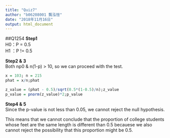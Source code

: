 ```yaml
---
title: "Quiz7"
author: "b06208001 龔泓愷"
date: "2018年11月16日"
output: html_document
---
```

##Q1254
**Step1**   
H0：P = 0.5    
H1 ：P != 0.5   

**Step2 & 3**   
Both np0 & n(1-p) > 10, so we can proceed with the test.   
```r
x = 103; n = 215
phat = x/n;phat

z_value = (phat - 0.5)/sqrt(0.5*(1-0.5)/n);z_value
p_value = pnorm(z_value)*2;p_value
```

**Step4 & 5**   
Since the p-value is not less than 0.05, we cannot reject the null hypothesis.    

This means that we cannot conclude that the proportion of college students whose feet are the same length is different than 0.5 becauese we also cannot reject the possibility that this proportion might be 0.5.
